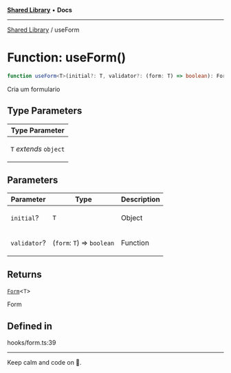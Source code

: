 
<Meta title="Libs/Shared/functions/useForm" />



[**Shared Library**](/?path=/docs/libs-shared-overview--page) • **Docs**

***

[Shared Library](/?path=/docs/libs-shared-overview--page) / useForm

# Function: useForm()

```ts
function useForm<T>(initial?: T, validator?: (form: T) => boolean): Form<T>
```

Cria um formulario

## Type Parameters

<table>
<thead>
<tr>
<th>Type Parameter</th>
</tr>
</thead>
<tbody>
<tr>
<td>

`T` *extends* `object`

</td>
</tr>
</tbody>
</table>

## Parameters

<table>
<thead>
<tr>
<th>Parameter</th>
<th>Type</th>
<th>Description</th>
</tr>
</thead>
<tbody>
<tr>
<td>

`initial`?

</td>
<td>

`T`

</td>
<td>

Object

</td>
</tr>
<tr>
<td>

`validator`?

</td>
<td>

(`form`: `T`) => `boolean`

</td>
<td>

Function

</td>
</tr>
</tbody>
</table>

## Returns

[`Form`](/?path=/docs/libs-shared-interfaces-form)\<`T`\>

Form

## Defined in

hooks/form.ts:39


***

Keep calm and code on 🤘.
